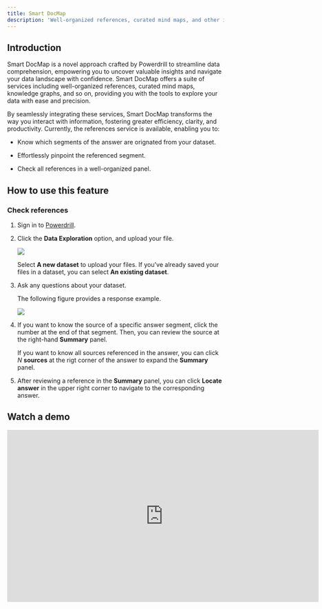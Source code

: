 ```yaml
---
title: Smart DocMap
description: 'Well-organized references, curated mind maps, and other info that help you understand your data'
---
```



## Introduction

Smart DocMap is a novel approach crafted by Powerdrill to streamline data comprehension, empowering you to uncover valuable insights and navigate your data landscape with confidence. Smart DocMap offers a suite of services including well-organized references, curated mind maps, knowledge graphs, and so on, providing you with the tools to explore your data with ease and precision.

By seamlessly integrating these services, Smart DocMap transforms the way you interact with information, fostering greater efficiency, clarity, and productivity. Currently, the references service is available, enabling you to:

- Know which segments of the answer are orignated from your dataset.

- Effortlessly pinpoint the referenced segment.

- Check all references in a well-organized panel.


## How to use this feature

### Check references

1. Sign in to [Powerdrill](https://powerdrill.ai).

2. Click the **Data Exploration** option, and upload your file.

    <Frame>
     <img src="/images/data-explore.png" style={{ borderRadius: '0.5rem' }} />
    </Frame>

    Select **A new dataset** to upload your files. If you've already saved your files in a dataset, you can select **An existing dataset**. 


3. Ask any questions about your dataset. 

    The following figure provides a response example.

    <Frame>
     <img src="/images/docmap.png" style={{ borderRadius: '0.5rem' }} />
    </Frame>


4. If you want to know the source of a specific answer segment, click the number at the end of that segment. Then, you can review the source at the right-hand **Summary** panel.

    If you want to know all sources referenced in the answer, you can click *N* **sources** at the rigt corner of the answer to expand the **Summary** panel.

5. After reviewing a reference in the **Summary** panel, you can click **Locate answer** in the upper right corner to navigate to the corresponding answer. 



## Watch a demo

<iframe width="724" height="400" src="https://www.youtube.com/embed/DTa9WjgfpNc" title="Well-organized References, Mind Maps & Insights for Efficient Data Comprehension" frameborder="0" allow="accelerometer; autoplay; clipboard-write; encrypted-media; gyroscope; picture-in-picture; web-share" allowfullscreen></iframe>